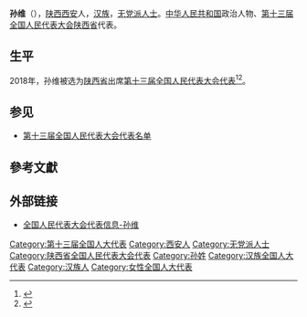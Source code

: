 {{Infobox person
|name=孙维
|birth_date={{birth year and age|1970|9}}
|ancestor=[[陕西|陕西]][[西安|西安]]
|nationality={{PRC}}
|title=[[全国人大代表|全国人大代表]]
|ethnicity=[[汉族|汉族]]
|gender=女
|party=[[无党派人士|无党派人士]]
|website=[http://210.82.31.1:8084/delegate/viewDelegate.action?dbid=132451 全国人大代表数据库]
}}
'''孙维'''（{{bd|1970年|9月}}），[[陕西|陕西]][[西安|西安]]人，[[汉族|汉族]]，[[无党派人士|无党派人士]]。[[中华人民共和国|中华人民共和国]]政治人物、[[第十三届全国人民代表大会|第十三届全国人民代表大会]][[陕西省|陕西省]]代表{{refnest|{{Cite web|url=http://210.82.31.1:8084/delegate/viewDelegate.action?dbid=132451|title=全国人民代表大会代表信息-孙维|accessdate=2020-03-16|work=中国人大网}}}}。

==生平==
2018年，孙维被选为[[陕西省|陕西省]]出席[[第十三届全国人民代表大会|第十三届全国人民代表大会]][[第十三届全国人民代表大会代表|代表]]<ref>{{Cite web|title=中华人民共和国第十三届全国人民代表大会代表名单|url=http://www.gov.cn/xinwen/2018-02/24/content_5268538.htm|accessdate=2020-03-16|work=中国政府网|archive-date=2020-02-28|archive-url=https://web.archive.org/web/20200228133636/http://www.gov.cn/xinwen/2018-02/24/content_5268538.htm|dead-url=no}}</ref><ref>{{Cite web|title=（受权发布）中华人民共和国第十三届全国人民代表大会代表名单-中新网|url=http://www.chinanews.com/gn/2018/02-25/8453959.shtml|accessdate=2021-02-19|work=[[中国新闻网|中国新闻网]]|archive-date=2018-02-27|archive-url=https://web.archive.org/web/20180227031724/http://www.chinanews.com/gn/2018/02-25/8453959.shtml|dead-url=no}}</ref>。

==参见==
* [[第十三届全国人民代表大会代表名单|第十三届全国人民代表大会代表名单]]

==參考文獻==
{{reflist}}

==外部链接==
{{Portal|中国|政治}}
* [http://210.82.31.1:8084/delegate/viewDelegate.action?dbid=132451 全国人民代表大会代表信息-孙维]

[[Category:第十三届全国人大代表|Category:第十三届全国人大代表]]
[[Category:西安人|Category:西安人]]
[[Category:无党派人士|Category:无党派人士]]
[[Category:陕西省全国人民代表大会代表|Category:陕西省全国人民代表大会代表]]
[[Category:孙姓|Category:孙姓]]
[[Category:汉族全国人大代表|Category:汉族全国人大代表]]
[[Category:汉族人|Category:汉族人]]
[[Category:女性全国人大代表|Category:女性全国人大代表]]


{{中国政治人物小作品}}